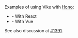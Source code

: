 
Examples of using Vike with [Hono](https://hono.dev):
 - <Example timestamp="2024.03" repo="phonzammi/vike-hono-example" /> - With React
 - <Example timestamp="2024.04" repo="ultimateshadsform/vike-vue-3-ssr" /> - With Vue

See also discussion at [#1391](https://github.com/vikejs/vike/discussions/1391).
